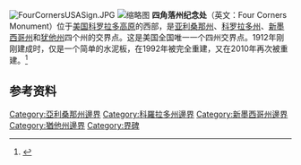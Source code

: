 {{multiple issues|
{{Expand English|Four Corners Monument/auto}}
{{Citation style|time=2017-02-11+00:00}}
}}
{{coord|36|59|56.31532|N|109|02|42.62019|W|display=title}}
[[File:FourCornersUSASign.JPG|thumb]]
[[File:Four_Corners_Monument_Marker_2012.jpg|缩略图]]
'''四角落州纪念处'''（英文：Four Corners Monument）位于[[美国|美国]][[科罗拉多高原|科罗拉多高原]]的西部，是[[亚利桑那州|亚利桑那州]]、[[科罗拉多州|科罗拉多州]]、[[新墨西哥州|新墨西哥州]]和[[犹他州|犹他州]]四个州的交界点。这是美国全国唯一一个四州交界点。1912年刚刚建成时，仅是一个简单的水泥板，在1992年被完全重建，又在2010年再次被重建。<ref>{{Cite web |url=http://history.utah.gov/apps/markers/detailed_results.php?markerid=1370 |title="Utah History Resource Center – Monuments and Markers Database" |accessdate=2011-02-18 |archive-date=2012-07-12 |archive-url=https://archive.is/20120712103054/http://history.utah.gov/apps/markers/detailed_results.php?markerid=1370 |dead-url=no }}</ref>

==参考资料==
<div class="references-small">
<references />
</div>

[[Category:亞利桑那州邊界|Category:亞利桑那州邊界]]
[[Category:科羅拉多州邊界|Category:科羅拉多州邊界]]
[[Category:新墨西哥州邊界|Category:新墨西哥州邊界]]
[[Category:猶他州邊界|Category:猶他州邊界]]
[[Category:界碑|Category:界碑]]